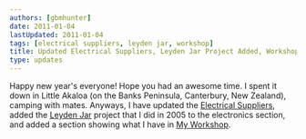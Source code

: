 ```yaml
---
authors: [gbmhunter]
date: 2011-01-04
lastUpdated: 2011-01-04
tags: [electrical suppliers, leyden jar, workshop]
title: Updated Electrical Suppliers, Leyden Jar Project Added, Workshop Images Uploaded
type: updates
---
```


Happy new year's everyone! Hope you had an awesome time. I spent it down in Little Akaloa (on the Banks Peninsula, Canterbury, New Zealand), camping with mates. Anyways, I have updated the [Electrical Suppliers](/electronics/general/electrical-suppliers/), added the [Leyden Jar](/electronics/projects/leyden-jars-high-voltage-bottle-capacitors) project that I did in 2005 to the electronics section, and added a section showing what I have in [My Workshop](/electronics/general/my-workshop/).
